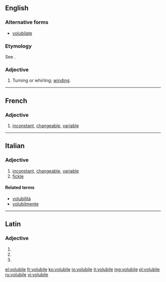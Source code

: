 ==English==

===Alternative forms===
* [[volubilate]]

===Etymology===
See {{term|voluble|lang=en}}.

===Adjective===
{{en-adj}}

# {{context|chiefly|botany}} Turning or whirling; [[winding]].

{{Webster 1913}}

----

==French==

===Adjective===
{{fr-adj|mf}}

# [[inconstant]], [[changeable]], [[variable]]

----

==Italian==

===Adjective===
{{it-adj|volubil|e|i}}

# [[inconstant]], [[changeable]], [[variable]]
# [[fickle]]

====Related terms====
* [[volubilità]]
* [[volubilmente]]

----

==Latin==

===Adjective===
{{la-adj-form|volūbile}}

# {{inflection of|volubilis|volūbilis|nom|n|s|lang=la}}
# {{inflection of|volubilis|volūbilis|acc|n|s|lang=la}}
# {{inflection of|volubilis|volūbilis|voc|n|s|lang=la}}

[[el:volubile]]
[[fr:volubile]]
[[ko:volubile]]
[[io:volubile]]
[[it:volubile]]
[[mg:volubile]]
[[pl:volubile]]
[[ru:volubile]]
[[vi:volubile]]